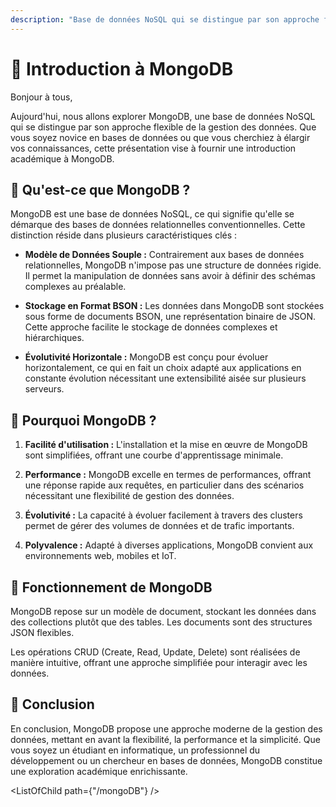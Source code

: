 ```yaml
---
description: "Base de données NoSQL qui se distingue par son approche flexible de la gestion des données. Que vous soyez novice en bases de données ou que vous cherchiez à élargir vos connaissances, cette présentation vise à fournir une introduction académique à MongoDB."
---
```


# 🍃 Introduction à MongoDB

Bonjour à tous,

Aujourd'hui, nous allons explorer MongoDB, une base de données NoSQL qui se distingue par son approche flexible de la gestion des données. Que vous soyez novice en bases de données ou que vous cherchiez à élargir vos connaissances, cette présentation vise à fournir une introduction académique à MongoDB.

## 🍃 Qu'est-ce que MongoDB ?

MongoDB est une base de données NoSQL, ce qui signifie qu'elle se démarque des bases de données relationnelles conventionnelles. Cette distinction réside dans plusieurs caractéristiques clés :

- **Modèle de Données Souple :** Contrairement aux bases de données relationnelles, MongoDB n'impose pas une structure de données rigide. Il permet la manipulation de données sans avoir à définir des schémas complexes au préalable.

- **Stockage en Format BSON :** Les données dans MongoDB sont stockées sous forme de documents BSON, une représentation binaire de JSON. Cette approche facilite le stockage de données complexes et hiérarchiques.

- **Évolutivité Horizontale :** MongoDB est conçu pour évoluer horizontalement, ce qui en fait un choix adapté aux applications en constante évolution nécessitant une extensibilité aisée sur plusieurs serveurs.

## 🍃 Pourquoi MongoDB ?

1. **Facilité d'utilisation :** L'installation et la mise en œuvre de MongoDB sont simplifiées, offrant une courbe d'apprentissage minimale.

2. **Performance :** MongoDB excelle en termes de performances, offrant une réponse rapide aux requêtes, en particulier dans des scénarios nécessitant une flexibilité de gestion des données.

3. **Évolutivité :** La capacité à évoluer facilement à travers des clusters permet de gérer des volumes de données et de trafic importants.

4. **Polyvalence :** Adapté à diverses applications, MongoDB convient aux environnements web, mobiles et IoT.

## 🍃 Fonctionnement de MongoDB

MongoDB repose sur un modèle de document, stockant les données dans des collections plutôt que des tables. Les documents sont des structures JSON flexibles.

Les opérations CRUD (Create, Read, Update, Delete) sont réalisées de manière intuitive, offrant une approche simplifiée pour interagir avec les données.

## 🍃 Conclusion

En conclusion, MongoDB propose une approche moderne de la gestion des données, mettant en avant la flexibilité, la performance et la simplicité. Que vous soyez un étudiant en informatique, un professionnel du développement ou un chercheur en bases de données, MongoDB constitue une exploration académique enrichissante.

<ListOfChild path={"/mongoDB"} />
